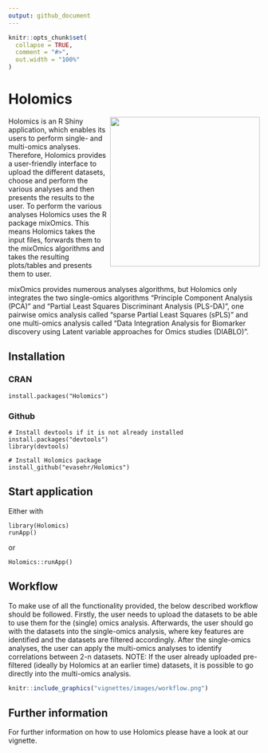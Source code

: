 ---
output: github_document
---

<!-- README.md is generated from README.Rmd. Please edit that file -->

```{r, include = FALSE}
knitr::opts_chunk$set(
  collapse = TRUE,
  comment = "#>",
  out.width = "100%"
)
```

# Holomics

<img align="right" src="inst/app/www/img/logo.png" width=300> 

Holomics is an R Shiny application, which enables its users to perform single- and multi-omics analyses. Therefore, Holomics provides a user-friendly interface to upload the different datasets, choose and perform the various analyses and then presents the results to the user. To perform the various analyses Holomics uses the R package mixOmics. This means Holomics takes the input files, forwards them to the mixOmics algorithms and takes the resulting plots/tables and presents them to user. 

mixOmics provides numerous analyses algorithms, but Holomics only integrates the two single-omics algorithms "Principle Component Analysis (PCA)" and "Partial Least Squares Discriminant Analysis (PLS-DA)", one pairwise omics analysis called "sparse Partial Least Squares (sPLS)" and one multi-omics analysis called "Data Integration Analysis for Biomarker discovery using Latent variable approaches for Omics studies (DIABLO)".

## Installation
### CRAN
~~~
install.packages("Holomics")
~~~

### Github
~~~
# Install devtools if it is not already installed
install.packages("devtools")
library(devtools)

# Install Holomics package 
install_github("evasehr/Holomics")
~~~

## Start application
Either with 

~~~
library(Holomics)
runApp()
~~~

or 

~~~
Holomics::runApp()
~~~ 

## Workflow
To make use of all the functionality provided, the below described workflow should be followed. Firstly, the user needs to upload the datasets to be able to use them for the (single) omics analysis. Afterwards, the user should go with the datasets into the single-omics analysis, where key features are identified and the datasets are filtered accordingly. After the single-omics analyses, the user can apply the multi-omics analyses to identify correlations between 2-n datasets. NOTE: If the user already uploaded pre-filtered (ideally by Holomics at an earlier time) datasets, it is possible to go directly into the multi-omics analysis. 

```{r workflow, out.width="100%", echo=F}
knitr::include_graphics("vignettes/images/workflow.png")
```


## Further information
For further information on how to use Holomics please have a look at our vignette.